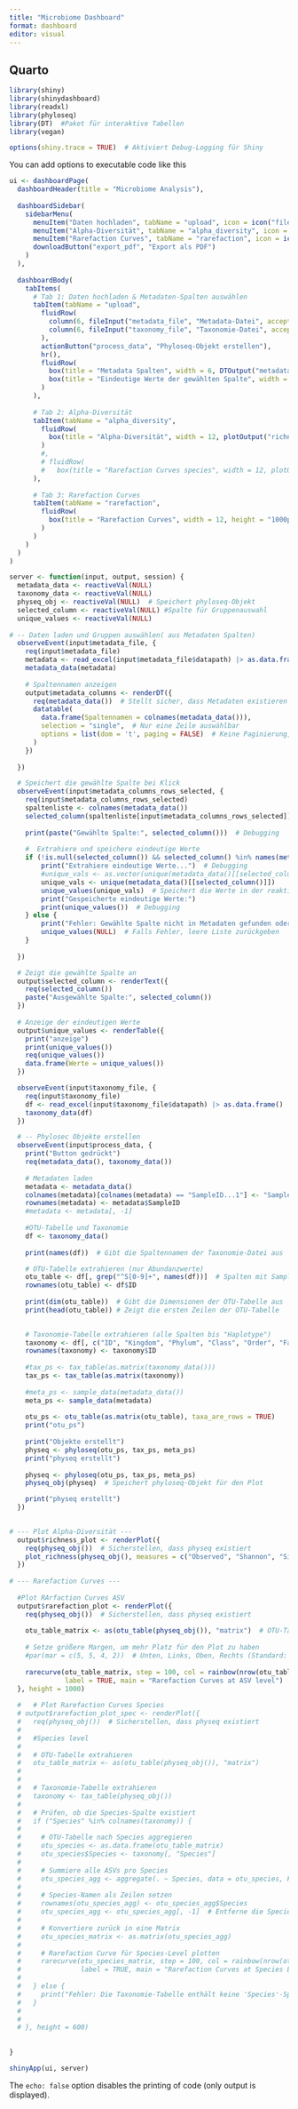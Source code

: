 ```yaml
---
title: "Microbiome Dashboard"
format: dashboard
editor: visual
---
```


## Quarto

```r
library(shiny) 
library(shinydashboard)
library(readxl)
library(phyloseq)
library(DT)  #Paket für interaktive Tabellen
library(vegan)

options(shiny.trace = TRUE)  # Aktiviert Debug-Logging für Shiny

```

You can add options to executable code like this

```r

ui <- dashboardPage(
  dashboardHeader(title = "Microbiome Analysis"),
  
  dashboardSidebar(
    sidebarMenu(
      menuItem("Daten hochladen", tabName = "upload", icon = icon("file-upload")),
      menuItem("Alpha-Diversität", tabName = "alpha_diversity", icon = icon("chart-bar")),
      menuItem("Rarefaction Curves", tabName = "rarefaction", icon = icon("chart-line")),
      downloadButton("export_pdf", "Export als PDF") 
    )
  ),
  
  dashboardBody(
    tabItems(
      # Tab 1: Daten hochladen & Metadaten-Spalten auswählen
      tabItem(tabName = "upload",
        fluidRow(
          column(6, fileInput("metadata_file", "Metadata-Datei", accept = c(".xlsx", ".xls"))),
          column(6, fileInput("taxonomy_file", "Taxonomie-Datei", accept = c(".xlsx", ".xls")))
        ),
        actionButton("process_data", "Phyloseq-Objekt erstellen"),
        hr(),
        fluidRow(
          box(title = "Metadata Spalten", width = 6, DTOutput("metadata_columns")),
          box(title = "Eindeutige Werte der gewählten Spalte", width = 6, tableOutput("unique_values"))
        )
      ),
      
      # Tab 2: Alpha-Diversität
      tabItem(tabName = "alpha_diversity",
        fluidRow(
          box(title = "Alpha-Diversität", width = 12, plotOutput("richness_plot"))
        )
        #,
        # fluidRow(
        #   box(title = "Rarefaction Curves species", width = 12, plotOutput("rarefaction_plot_spec")) 
      ),
      
      # Tab 3: Rarefaction Curves
      tabItem(tabName = "rarefaction",
        fluidRow(
          box(title = "Rarefaction Curves", width = 12, height = "1000px", plotOutput("rarefaction_plot"))
        )
      )
    )
  )
)


```

```r

server <- function(input, output, session) {
  metadata_data <- reactiveVal(NULL)
  taxonomy_data <- reactiveVal(NULL)
  physeq_obj <- reactiveVal(NULL)  # Speichert phyloseq-Objekt
  selected_column <- reactiveVal(NULL) #Spalte für Gruppenauswahl
  unique_values <- reactiveVal(NULL)
  
# -- Daten laden und Gruppen auswählen( aus Metadaten Spalten)
  observeEvent(input$metadata_file, {
    req(input$metadata_file)
    metadata <- read_excel(input$metadata_file$datapath) |> as.data.frame()
    metadata_data(metadata)
    
    # Spaltennamen anzeigen
    output$metadata_columns <- renderDT({
      req(metadata_data())  # Stellt sicher, dass Metadaten existieren
      datatable(
        data.frame(Spaltennamen = colnames(metadata_data())), 
        selection = "single",  # Nur eine Zeile auswählbar
        options = list(dom = 't', paging = FALSE)  # Keine Paginierung, nur Tabelle
      )
    })
    
  })

  # Speichert die gewählte Spalte bei Klick
  observeEvent(input$metadata_columns_rows_selected, {
    req(input$metadata_columns_rows_selected)
    spaltenliste <- colnames(metadata_data())
    selected_column(spaltenliste[input$metadata_columns_rows_selected])
    
    print(paste("Gewählte Spalte:", selected_column()))  # Debugging
    
    #  Extrahiere und speichere eindeutige Werte
    if (!is.null(selected_column()) && selected_column() %in% names(metadata_data())) {
        print("Extrahiere eindeutige Werte...")  # Debugging
        #unique_vals <- as.vector(unique(metadata_data()[[selected_column()]]))
        unique_vals <- unique(metadata_data()[[selected_column()]])
        unique_values(unique_vals)  # Speichert die Werte in der reaktiven Variable
        print("Gespeicherte eindeutige Werte:")
        print(unique_values())  # Debugging
    } else {
        print("Fehler: Gewählte Spalte nicht in Metadaten gefunden oder NULL.")
        unique_values(NULL)  # Falls Fehler, leere Liste zurückgeben
    }
    
  })

  # Zeigt die gewählte Spalte an
  output$selected_column <- renderText({
    req(selected_column())
    paste("Ausgewählte Spalte:", selected_column())
  })
  
  # Anzeige der eindeutigen Werte
  output$unique_values <- renderTable({
    print("anzeige")
    print(unique_values())
    req(unique_values())
    data.frame(Werte = unique_values())
  })

  observeEvent(input$taxonomy_file, {
    req(input$taxonomy_file)
    df <- read_excel(input$taxonomy_file$datapath) |> as.data.frame()
    taxonomy_data(df)
  })

  # -- Phylosec Objekte erstellen
  observeEvent(input$process_data, {
    print("Button gedrückt")
    req(metadata_data(), taxonomy_data())
    
    # Metadaten laden
    metadata <- metadata_data()
    colnames(metadata)[colnames(metadata) == "SampleID...1"] <- "SampleID" # Wenn SampleID doppelt vorkommt... ToDo
    rownames(metadata) <- metadata$SampleID
    #metadata <- metadata[, -1]
    
    #OTU-Tabelle und Taxonomie
    df <- taxonomy_data()
    
    print(names(df))  # Gibt die Spaltennamen der Taxonomie-Datei aus

    # OTU-Tabelle extrahieren (nur Abundanzwerte)
    otu_table <- df[, grep("^S[0-9]+", names(df))]  # Spalten mit Sample-Namen
    rownames(otu_table) <- df$ID
    
    print(dim(otu_table))  # Gibt die Dimensionen der OTU-Tabelle aus
    print(head(otu_table)) # Zeigt die ersten Zeilen der OTU-Tabelle

    
    # Taxonomie-Tabelle extrahieren (alle Spalten bis "Haplotype")
    taxonomy <- df[, c("ID", "Kingdom", "Phylum", "Class", "Order", "Family", "Genus", "Species", "Haplotype")]
    rownames(taxonomy) <- taxonomy$ID
    
    #tax_ps <- tax_table(as.matrix(taxonomy_data()))
    tax_ps <- tax_table(as.matrix(taxonomy))
    
    #meta_ps <- sample_data(metadata_data())
    meta_ps <- sample_data(metadata)
    
    otu_ps <- otu_table(as.matrix(otu_table), taxa_are_rows = TRUE)
    print("otu_ps")
    
    print("Objekte erstellt")
    physeq <- phyloseq(otu_ps, tax_ps, meta_ps)
    print("physeq erstellt")
    
    physeq <- phyloseq(otu_ps, tax_ps, meta_ps)
    physeq_obj(physeq)  # Speichert phyloseq-Objekt für den Plot

    print("physeq erstellt")
  })
  

# --- Plot Alpha-Diversität ---
  output$richness_plot <- renderPlot({
    req(physeq_obj())  # Sicherstellen, dass physeq existiert
    plot_richness(physeq_obj(), measures = c("Observed", "Shannon", "Simpson"))
  })
  
# --- Rarefaction Curves ---
  
  #Plot RArfaction Curves ASV
  output$rarefaction_plot <- renderPlot({
    req(physeq_obj())  # Sicherstellen, dass physeq existiert
    
    otu_table_matrix <- as(otu_table(physeq_obj()), "matrix")  # OTU-Tabelle als Matrix konvertieren
    
    # Setze größere Margen, um mehr Platz für den Plot zu haben
    #par(mar = c(5, 5, 4, 2))  # Unten, Links, Oben, Rechts (Standard: c(5,4,4,2))
    
    rarecurve(otu_table_matrix, step = 100, col = rainbow(nrow(otu_table_matrix)), 
              label = TRUE, main = "Rarefaction Curves at ASV level")
  }, height = 1000)
  
  #   # Plot Rarefaction Curves Species
  # output$rarefaction_plot_spec <- renderPlot({
  #   req(physeq_obj())  # Sicherstellen, dass physeq existiert
  #   
  #   #Species level
  # 
  #   # OTU-Tabelle extrahieren
  #   otu_table_matrix <- as(otu_table(physeq_obj()), "matrix")
  #   
  #   
  #   # Taxonomie-Tabelle extrahieren
  #   taxonomy <- tax_table(physeq_obj())
  #   
  #   # Prüfen, ob die Species-Spalte existiert
  #   if ("Species" %in% colnames(taxonomy)) {
  #     
  #     # OTU-Tabelle nach Species aggregieren
  #     otu_species <- as.data.frame(otu_table_matrix)
  #     otu_species$Species <- taxonomy[, "Species"]
  #     
  #     # Summiere alle ASVs pro Species
  #     otu_species_agg <- aggregate(. ~ Species, data = otu_species, FUN = sum)
  #   
  #     # Species-Namen als Zeilen setzen
  #     rownames(otu_species_agg) <- otu_species_agg$Species
  #     otu_species_agg <- otu_species_agg[, -1]  # Entferne die Species-Spalte
  #   
  #     # Konvertiere zurück in eine Matrix
  #     otu_species_matrix <- as.matrix(otu_species_agg)
  #   
  #     # Rarefaction Curve für Species-Level plotten
  #     rarecurve(otu_species_matrix, step = 100, col = rainbow(nrow(otu_species_matrix)), 
  #               label = TRUE, main = "Rarefaction Curves at Species Level")
  #   
  #   } else {
  #     print("Fehler: Die Taxonomie-Tabelle enthält keine 'Species'-Spalte.")
  #   }
  # 
  # 
  # }, height = 600)
  
  
}

shinyApp(ui, server)
```

The `echo: false` option disables the printing of code (only output is displayed).
